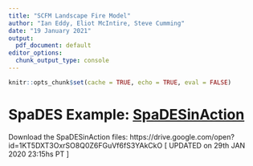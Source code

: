 ```yaml
---
title: "SCFM Landscape Fire Model"
author: "Ian Eddy, Eliot McIntire, Steve Cumming"
date: "19 January 2021"
output:
  pdf_document: default
editor_options:
  chunk_output_type: console
---
```


```r
knitr::opts_chunk$set(cache = TRUE, echo = TRUE, eval = FALSE)
```

# SpaDES Example: [SpaDESinAction](https://htmlpreview.github.io/?https://github.com/tati-micheletti/SpaDESinAction2/blob/master/runMe.html)

Download the SpaDESinAction files: https://drive.google.com/open?id=1KT5DXT3OxrSO8Q0Z6FGuVf6fS3YAkCkO
[ UPDATED on 29th JAN 2020 23:15hs PT ]
